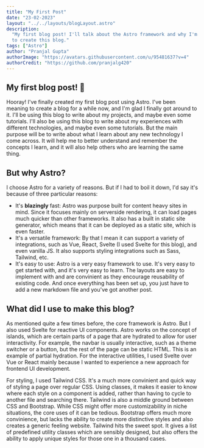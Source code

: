 ```yaml
---
title: "My First Post"
date: "23-02-2023"
layout: "../../layouts/blogLayout.astro"
description:
  "My first blog post! I'll talk about the Astro framework and why I'm using it
  to create this blog."
tags: ["Astro"]
author: "Pranjal Gupta"
authorImage: "https://avatars.githubusercontent.com/u/95481637?v=4"
authorCredit: "https://github.com/pranjalg420"
---
```


## My first blog post! 🎉

Hooray! I've finally created my first blog post using Astro. I've been meaning
to create a blog for a while now, and I'm glad I finally got around to it. I'll
be using this blog to write about my projects, and maybe even some tutorials.
I'll also be using this blog to write about my experiences with different
technologies, and maybe even some tutorials. But the main purpose will be to
write about what I learn about any new technology I come across. It will help me
to better understand and remember the concepts I learn, and it will also help
others who are learning the same thing.

## But why Astro?

I choose Astro for a variety of reasons. But if I had to boil it down, I'd say
it's because of three particular reasons:

- It's **blazingly** fast: Astro was purpose built for content heavy sites in
  mind. Since it focuses mainly on serverside rendering, it can load pages much
  quicker than other frameworks. It also has a built in static site generator,
  which means that it can be deployed as a static site, which is even faster.
- It's a versatile framework: By that I mean it can support a variety of
  integrations, such as Vue, React, Svelte (I used Svelte for this blog), and
  even vanilla JS. It also supports styling integrations such as Sass, Tailwind,
  etc.
- It's easy to use: Astro is a very easy framework to use. It's very easy to get
  started with, and it's very easy to learn. The layouts are easy to implement
  with and are convinient as they encourage reusability of existing code. And
  once everything has been set up, you just have to add a new markdown file and
  you've got another post.

## What did I use to make this blog?

As mentioned quite a few times before, the core framework is Astro. But I also
used Svelte for reactive UI components. Astro works on the concept of islands,
which are certain parts of a page that are hydrated to allow for user
interactivity. For example, the navbar is usually interactive, such as a theme
switcher or a button, but the rest of the page can be static HTML. This is an
example of partial hydration. For the interactive utilities, I used Svelte over
Vue or React mainly because I wanted to experience a new approach for frontend
UI development.

For styling, I used Tailwind CSS. It's a much more convinient and quick way of
styling a page over regular CSS. Using classes, it makes it easier to know where
each style on a component is added, rather than having to cycle to another file
and searching there. Tailwind is also a middle ground between CSS and Bootstrap.
While CSS might offer more customizability in niche situations, the core uses of
it can be tedious. Bootstrap offers much more convinience, but lacks the ability
to create more distinctive styles and also creates a generic feeling website.
Tailwind hits the sweet spot. It gives a list of predefined utility classes
which are sensibly designed, but also offers the ability to apply unique styles
for those one in a thousand cases.
